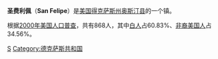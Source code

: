 {{Infobox Settlement
| name = 圣费利佩<br/>San Felipe
| image_skyline = 
| imagesize = 
| image_caption = 
| image_flag = 
| image_shield = 
| pushpin_map = USA Texas
| pushpin_label_position = bottom
| subdivision_type = 国家
| subdivision_name = {{USA}}
| subdivision_type1 = [[美国行政区划|州]]
| subdivision_name1 = [[得克萨斯州|得克萨斯州]]
| subdivision_type2 = [[得克萨斯州各县列表|县]]
| subdivision_name2 = [[奥斯汀县_(得克萨斯州)|奥斯汀县]]
| elevation_m = 47
| elevation_ft = 
| area_total_km2 = 22.4
| population_as_of = 2000年
| population_total = 868
| population_density_km2 = 
| timezone = [[北美中部標準時間|CST]]
| utc_offset = -6
| timezone_DST = [[CDT|CDT]]
| utc_offset_DST = -5
| latd = 29
| latm = 47
| lats = 40
| latNS = N
| longd = 96
| longm = 6
| longs = 17
| longEW = W
| website = 
}}
'''圣费利佩'''（'''San Felipe'''）是[[美国|美国]][[得克萨斯州|得克萨斯州]][[奥斯汀县_(得克萨斯州)|奥斯汀县]]的一个镇。

根据[[2000年美国人口普查|2000年美国人口普查]]，共有868人，其中[[白人|白人]]占60.83%、[[非裔美国人|非裔美国人]]占34.56%。

{{Texas-stub}}

[[Category:得克萨斯州城市|S]]
[[Category:德克萨斯共和国|Category:德克萨斯共和国]]